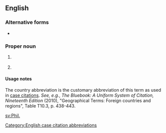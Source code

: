 {{also|phil|Phil|phil-|-phil|Phil.}}
==English==

===Alternative forms===
* {{l|en|Philipp.}}

===Proper noun===
{{en-proper noun}}

# {{lb|en|biblical}} {{abbreviation of|Philippians|lang=en}}
# {{lb|en|legal}} {{abbreviation of|Philippines|lang=en}}

====Usage notes====
The country abbreviation is the customary abbreviation of this term as used in [[case citation]]s. ''See, e.g.'', ''The Bluebook: A Uniform System of Citation, Nineteenth Edition'' (2010), "Geographical Terms: Foreign countries and regions", Table T10.3, p. 438-443.

[[Category:English case citation abbreviations]]

[[sv:Phil.]]